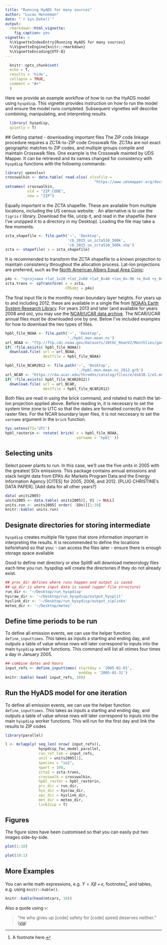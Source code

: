 ```yaml
---
title: "Running HyADS for many sources"
author: "Lucas Henneman"
date: "`r Sys.Date()`"
output:
  rmarkdown::html_vignette:
    fig_caption: yes
vignette: >
  %\VignetteIndexEntry{Running HyADS for many sources}
  %\VignetteEngine{knitr::rmarkdown}
  %\VignetteEncoding{UTF-8}
---
```

  

```r
  knitr::opts_chunk$set(
  echo = T, 
  results = 'hide',
  collapse = TRUE,
  comment = "#>"
  )
```
  
  
  Here we provide an example workflow of how to run the HyADS model using `hyspdisp`. This vignette provides instruction on how to run the model and ensure the model runs completed. Subsequent vignettes will describe combining, manipulating, and interpreting results.
  
```r
  library( hyspdisp,
  quietly = T)
```
  
  
  ## Getting started - downloading important files
  The ZIP code linkage procedure requires a ZCTA-to-ZIP code Crosswalk file. ZCTAs are not exact geographic matches to ZIP codes, and multiple groups compile and maintain Crosswalk files. One example is the Crosswalk mainted by UDS Mapper. It can be retrieved and its names changed for consistency with ```hyspdisp``` functions with the following commands:
```r
library( openxlsx)
crosswalkin <- data.table( read.xlsx( xlsxFile = 
                                        "https://www.udsmapper.org/docs/zip_to_zcta_2017.xlsx"))
setnames( crosswalkin, 
          old = "ZIP_CODE", 
          new = "ZIP")
```

Equally important is the ZCTA shapefile. These are available from multiple locations, including the US census website: \url{http://www2.census.gov/geo/tiger/GENZ2017/shp/cb_2017_us_zcta510_500k.zip}. An alternative is to use the `tigris` r library. Download the file, unzip it, and read in the shapefile (here I've unzipped it to a directory in my Desktop). Loading the file may take a few moments.
```r
zcta_shapefile <- file.path('~', 'Desktop', 
                            'cb_2015_us_zcta510_500k', 
                            'cb_2015_us_zcta510_500k.shp')
zcta <- shapefile( x = zcta_shapefile)
```

It is recommended to transform the ZCTA shapefile to a known projection to maintain consistency throughout the allocation process. Lat-lon projections are preferred, such as the [North American Albers Equal Area Conic](https://epsg.io/102008):
```r
p4s <- "+proj=aea +lat_1=20 +lat_2=60 +lat_0=40 +lon_0=-96 +x_0=0 +y_0=0 +ellps=GRS80 +datum=NAD83 +units=m"
zcta.trans <- spTransform( x = zcta, 
                           CRSobj = p4s)
```

The final input file is the monthly mean boundary layer heights. For years up to and including 2012, these are available in a single file from [NOAA's Earth System Research Library](https://www.esrl.noaa.gov/psd/data/gridded/data.20thC_ReanV2.monolevel.mm.html). For years 2013 and later (and available for years 2008 and on), you may use the [NCAR/UCAR data archive](https://rda.ucar.edu/thredds/catalog/files/e/ds630.1/e5.mnth.mean.an.sfc/catalog.html). The NCAR/UCAR annual files must be downloaded one by one. Below I've included examples for how to download the two types of files.
```r
hpbl_file_NOAA <- file.path('~', 'Desktop', 
                            './hpbl.mon.mean.nc')
url_NOAA <- "ftp://ftp.cdc.noaa.gov/Datasets/20thC_ReanV2/Monthlies/gaussian/monolevel/hpbl.mon.mean.nc"
if( !file.exists( hpbl_file_NOAA))
  download.file( url = url_NOAA,
                 destfile = hpbl_file_NOAA)

hpbl_file_NCAR2012 <- file.path('~', 'Desktop', 
                                './hpbl.mon.mean.nc_2012.grb')
url_NCAR <- "https://rda.ucar.edu/thredds/catalog/files/e/ds630.1/e5.mnth.mean.an.sfc/2012/catalog.html?dataset=files/e/ds630.1/e5.mnth.mean.an.sfc/2012/e5.mnth.mean.an.sfc.128_159_blh.regn320sc.2012010100_2012120100.grb"
if( !file.exists( hpbl_file_NCAR2012))
  download.file( url = url_NCAR,
                 destfile = hpbl_file_NCAR2012)

```

Both files are read in using the brick command, and rotated to match the lat-lon projection applied above. Before reading in, it is necessary to set the system time zone to UTC so that the dates are formatted correctly in the raster files.  For the NCAR boundary layer files, it is not neccesary to set the `varname` argument in the `brick` function.
```r
Sys.setenv(TZ='UTC')
hpbl_rasterin <- rotate( brick( x = hpbl_file_NOAA, 
                                varname = 'hpbl' ))
```

## Selecting units
Select power plants to run. In this case, we'll use the five units in 2005 with the greatest SOx emissions. This package contains annual emissions and stack height data from EPA's Air Markets Program Data and the Energy Information Agency [CITES] for 2005, 2006, and 2012. [PLUG CHRISTINE's DATA PAPER]. [Add data for all other years?]

```r
data( units2005)
units2005 <- data.table( units2005)[, V1 := NULL]
units.run <- units2005[ order( -SOx)][1:10]
knitr::kable( units.run)
```

## Designate directories for storing intermediate 
`hyspdisp` creates multiple file types that store information important in interpreting the results. It is recommended to define the locations beforehand so that you:
- can access the files later
- ensure there is enough storage space available

Good to define met directory or else SplitR will download meteorology files each time you run. hyspdisp will create the directories if they do not already exist.

```r
## proc_dir defines where runs happen and output is saved
## up_dir is where input data is saved (upper file structure)
run_dir <- '~/Desktop/run_hyspdisp'
hysraw_dir <- '~/Desktop/run_hyspdisp/output_hysplit'
hyslink_dir <- '~/Desktop/run_hyspdisp/output_ziplinks'
meteo_dir <- '~/Desktop/meteo'
```


## Define time periods to be run
To define all emission events, we can use the helper function `define_inputtimes`. This takes as inputs a starting and ending day, and outputs a table of value whose rows will later correspond to inputs into the main `hyspdisp` worker functions. This command will list all otimes four times a day in January 2005.
```r
## combine dates and hours
input_refs <- define_inputtimes( startday = '2005-01-01',
                                 endday = '2005-01-31')
knitr::kable( head( input_refs, 10))
```

## Run the HyADS model for one iteration
To define all emission events, we can use the helper function `define_inputtimes`. This takes as inputs a starting and ending day, and outputs a table of value whose rows will later correspond to inputs into the main `hyspdisp` worker functions. This will run for the first day and link the results to ZIP codes
```r
library(parallel)

l <- mclapply( seq_len( nrow( input_refs)),
               hyspdisp_fac_model_parallel,
               run_ref_tab = input_refs,
               unit = units2005[1],
               species = "so2",
               npart = 100,
               zcta2 = zcta.trans,
               crosswalk = crosswalkin,
               hpbl_raster = hpbl_rasterin,
               prc_dir = run_dir,
               hyo_dir = hysraw_dir,
               zpc_dir = hyslink_dir,
               met_dir = meteo_dir,
               link2zip = T)
```












## Figures

The figure sizes have been customised so that you can easily put two images side-by-side. 

```r
plot(1:10)

plot(10:1)

```


## More Examples

You can write math expressions, e.g. $Y = X\beta + \epsilon$, footnotes^[A footnote here.], and tables, e.g. using `knitr::kable()`.

```r
knitr::kable(head(mtcars, 10))
```

Also a quote using `>`:

> "He who gives up [code] safety for [code] speed deserves neither."
([via](https://twitter.com/hadleywickham/status/504368538874703872))
